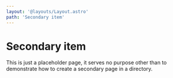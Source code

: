 ```yaml
---
layout: '@layouts/Layout.astro'
path: 'Secondary item'
---
```


# Secondary item

This is just a placeholder page, it serves no purpose other than to demonstrate how to create a secondary page in a directory.